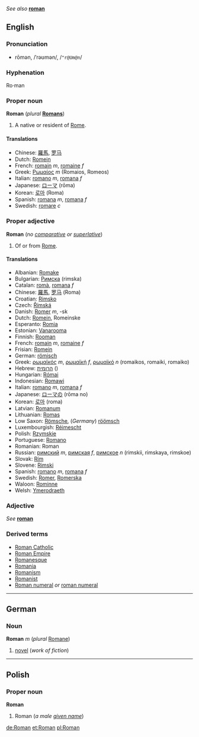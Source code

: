 ''See also'' '''[[roman]]'''

==English==
===Pronunciation===
*rōmən, /ˈrəʊmən/, /<tt>"r@Um@n</tt>/

===Hyphenation===
Ro·man

===Proper noun===
'''Roman''' (''plural'' '''[[Romans]]''')

#A native or resident of [[Rome]].

====Translations====
*Chinese: [[羅馬]], [[罗马]]
*Dutch: [[Romein]]
*French: [[romain]] ''m'', [[romaine]] ''f''
*Greek: [[Ρωμαίος]] ''m'' (Romaios, Romeos)
*Italian: [[romano#Italian|romano]] ''m'', [[romana#Italian|romana]] ''f''
*Japanese: [[ローマ]] (rōma)
*Korean: [[로마]] (Roma)
*Spanish: [[romano#Spanish|romana]] ''m'', [[romana#Spanish|romana]] ''f''
*Swedish: [[romare]] ''c''

===Proper adjective===
'''Roman''' (''no [[comparative]] or [[superlative]]'')

#Of or from [[Rome]].

====Translations====
*Albanian: [[Romake]]
*Bulgarian: [[Римска]] (rimska)
*Catalan: [[romà]], [[romana]] ''f''
*Chinese: [[羅馬]], [[罗马]] (Roma)
*Croatian: [[Rimsko]]
*Czech: [[Římská]]
*Danish: [[Romer]] ''m'', -sk
*Dutch: [[Romein]], Romeinske
*Esperanto: [[Romia]]
*Estonian: [[Vanarooma]]
*Finnish: [[Rooman]]
*French: [[romain]] ''m'', [[romaine]] ''f''
*Frisian: [[Romein]]
*German: [[römisch]]<!--this is unclear: please format.  Are these the plural forms?  If it is singular, why is there a masculine form here? -er ''m'', -e ''f'', -es ''n'', -e ''plural''-->
*Greek: [[ρωμαϊκός]] ''m'', [[ρωμαϊκή]] ''f'', [[ρωμαϊκό]] ''n'' (romaikos, romaiki, romaiko)
*Hebrew: [[הרומית]] ()
*Hungarian: [[Római]]
*Indonesian: [[Romawi]]
*Italian: [[romano]] ''m'', [[romana]] ''f''
*Japanese: [[ローマ]]の (rōma no)
*Korean: [[로마]] (roma)
*Latvian: [[Romanum]]
*Lithuanian: [[Romas]]
*Low Saxon: [[Römsche]], (''Germany'') [[röömsch]]
*Luxembourgish: [[Réimescht]]
*Polish: [[Rzymskie]]
*Portuguese: [[Romano]]
*Romanian: Roman
*Russian: [[римский]] ''m'', [[римская]] ''f'', [[римское]] ''n'' (rimskii, rimskaya, rimskoe)
*Slovak: [[Rím]]
*Slovene: [[Rimski]]
*Spanish: [[romano]] ''m'', [[romana]] ''f''
*Swedish: [[Romer]], [[Romerska]]
*Waloon: [[Rominne]]
*Welsh: [[Ymerodraeth]]

===Adjective===
''See'' '''[[roman]]'''

===Derived terms===
<!--Entirely unrelated: *[[rom]], [[romany]], [[romani]]
Derived from Rome, not Roman: *[[Romish]]
-->
*[[Roman Catholic]]
*[[Roman Empire]]
*[[Romanesque]]
*[[Romania]]<!--Etymology: "Roman realm"; see http://en.wikipedia.org/wiki/List_of_country_name_etymologies-->
*[[Romanism]]
*[[Romanist]]
*[[Roman numeral]] ''or'' [[roman numeral]]

----
==German==
===Noun===
'''Roman''' ''m'' (''plural'' [[Romane]])

#[[novel]] (''work of fiction'')

----
==Polish==
===Proper noun===
'''Roman'''

#Roman (''a male [[given name]]'')

[[de:Roman]]
[[et:Roman]]
[[pl:Roman]]